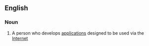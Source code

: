 ==English==

===Noun===
{{wikipedia}}
{{en-noun|sg=[[web]] [[developer]]}}

#{{computing}} A person who develops [[application]]s designed to be used via the [[Internet]]